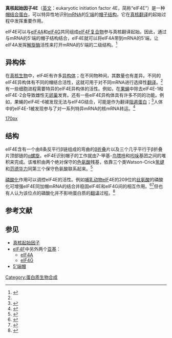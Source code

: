 {{PBB|geneid=1977}}
'''真核起始因子4E'''（[[英文|英文]]：eukaryotic initiation factor 4E，简称“eIF4E”）是一种[[帽结合蛋白|帽结合蛋白]]，可以特异性地识别[[mRNA|mRNA]]的[[5'端|5'端]]的[[5'端帽|帽子结构]]，它在[[真核翻译|真核翻译]]的起始过程中发挥重要作用。

eIF4E可以与[[eIF4A|eIF4A]]和[[eIF4G|eIF4G]]共同组成[[eIF4F|eIF4F]][[蛋白质复合物|复合物]]参与真核翻译起始。因此，通过与mRNA的5'端的帽子结构结合，eIF4E就可以将eIF4A带到mRNA的5'端，让eIF4A发挥[[解旋酶|解旋酶]]活性来打开mRNA的5'端的二级结构。<ref name="eIF4">{{en}}{{cite journal en|author=Hernández G, Vazquez-Pianzola P|title=Functional diversity of the eukaryotic translation initiation factors belonging to eIF4 families|journal=Mech Dev|volume=122|year=2005|pages=865-76|pmid=15922571}}</ref>

== 异构体 ==
在[[真核生物|真核生物]]中，eIF4E有许多[[异构体|异构体]]；在不同物种间，其数量也有差异。不同的eIF4E异构体有不同的帽结合活性，这就可用于对不同mRNA进行选择性[[翻译_(遗传学)|翻译]]。<ref name="eIF4"/>有一些细胞进程需要特异的eIF4E异构体的活性。例如，在[[果蝇|果蝇]]中除去eIF4E-1和eIF4E-2会导致雌性无[[卵巢|卵巢]]发育。还有一些eIF4E异构体具有许多不同的功能。例如，果蝇的eIF4E-6被发现无法与eIF4G结合，可能是作为翻译[[阻遏蛋白|阻遏蛋白]]；<ref>{{en}}{{cite journal en|author=Hernández G, Altmann M, Sierra JM, Urlaub H, Diez del Corral R, Schwartz P, Rivera-Pomar R|title=Functional analysis of seven genes encoding eight translation initiation factor 4E (eIF4E) isoforms in Drosophila|journal=Mech Dev|volume=122|year=2005|pages=529-43|pmid=15804566}}</ref>人体中的eIF4E-1被发现参与了对一系列特异mRNA的核mRNA转运。<ref>{{en}}{{cite journal en|author=Strudwick S, Borden KL|title=The emerging roles of translation factor eIF4E in the nucleus|journal= Differentiation|volume=70|year=2002|pages=10-22|pmid=11963652}}</ref>

[[file:2gpq_asym_r_500.jpg|170px]]
== 结构 ==
eIF4E含有一个由8条反平行β链组成的弯曲的[[β折叠|β折叠]]片以及三个几乎平行于β折叠片顶部链的[[α螺旋|α螺旋]]。eIF4E识别帽子的工作就由7-甲基-[[鸟嘌呤|鸟嘌呤]]和[[吲哚|吲哚]]基团之间的堆积来完成。该堆积由两个绝对保守的[[色氨酸|色氨酸]]残基，依靠三个类Watson-Crick[[氢键|氢键]]和[[范德华力|范德华力]]同第三个保守色氨酸联系起来。<ref>{{en}}{{cite journal en|author=Marcotrigiano J, Gingras AC, Sonenberg N, Burley SK|title=Cocrystal structure of the messenger RNA 5' cap-binding protein (eIF4E) bound to 7-methyl-GDP|journal=Cell|volume=89|year=1997|pages=951-61|pmid=9200613}}</ref>

[[磷酸化|磷酸化]]作用可以调控eIF4E的活性。例如[[哺乳动物|哺乳动物]]eIF4E的209位的[[丝氨酸|丝氨酸]]的磷酸化可增强eIF4E同加帽mRNA的结合并稳固eIF4E和eIF4G间的相互作用。<ref>{{en}}{{cite journal en|author=Waskiewicz AJ, Johnson JC, Penn B, Mahalingam M, Kimball SR, Cooper JA|title=Phosphorylation of the cap-binding protein eukaryotic translation initiation factor 4E by protein kinase Mnk1 in vivo|url=https://archive.org/details/sim_molecular-and-cellular-biology_1999-03_19_3/page/1871|journal=Mol Cell Biol|volume=19|year=1999|pages=1871-80|pmid=10022874}}</ref><ref>{{en}}{{cite journal en|author=Pyronnet S, Imataka H, Gingras AC, Fukunaga R, Hunter T, Sonenberg N|title=Human eukaryotic translation initiation factor 4G (eIF4G) recruits mnk1 to phosphorylate eIF4E|journal=EMBO J|volume=18|year=1999|pages=270-9|pmid=9878069}}</ref>但也有人认为该位点的磷酸化并不影响蛋白质的[[翻译_(遗传学)|翻译]]过程。<ref>{{en}}{{cite journal en|author=McKendrick L, Morley SJ, Pain VM, Jagus R, Joshi B|title=Phosphorylation of eukaryotic initiation factor 4E (eIF4E) at Ser209 is not required for protein synthesis in vitro and in vivo|journal= Eur J Biochem|volume=268|year=2001|pages=5375-85|pmid=11606200}}</ref>

== 参考文献 ==
{{reflist}}

== 参见 ==
*[[真核起始因子|真核起始因子]]
*[[eIF4F|eIF4F]]中另外两个[[蛋白质亚基|亚基]]：
**[[eIF4A|eIF4A]]
**[[eIF4G|eIF4G]]
*[[5'端帽|5'端帽]]

{{遗传学·翻译}}

[[Category:蛋白质生物合成|Category:蛋白质生物合成]]